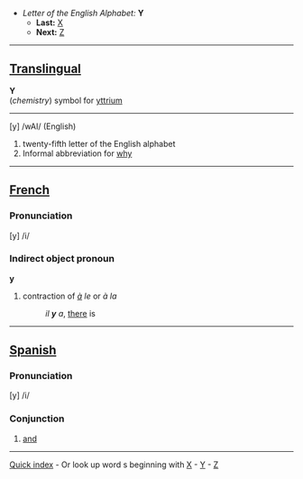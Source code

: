 *''Letter of the English Alphabet:'' '''Y'''
**'''Last:''' [[X]]
**'''Next:''' [[Z]]
----

==[[Translingual]]==

'''Y'''<br>(''chemistry'') symbol for [[yttrium]]

----

[y] /wAI/  (English)

#twenty-fifth letter of the English alphabet
#Informal abbreviation for [[why]]

----

==[[French]]==

=== Pronunciation ===

[y] /i/

=== Indirect object pronoun ===

'''y'''

#contraction of ''[[à]] le'' or ''à la''
#:''il '''y''' a'', [[there]] is

----

==[[Spanish]]==

=== Pronunciation ===

[y] /i/

=== Conjunction ===

#[[and]]
----
[[Quick index]] - Or look up word s beginning with [http://wiktionary.org/w/wiki.phtml?title=Special:Allpages&from=X X] - [http://wiktionary.org/w/wiki.phtml?title=Special:Allpages&from=Y Y] - [http://wiktionary.org/w/wiki.phtml?title=Special:Allpages&from=Z Z]